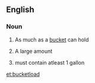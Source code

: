 ==English==

===Noun===
{{en-noun}}

# As much as a [[bucket]] can hold
#{{informal}} A large amount
# must contain atleast 1 gallon
[[et:bucketload]]